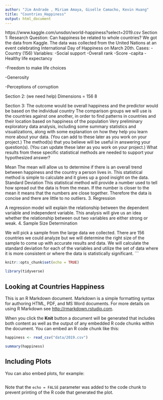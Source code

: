 ```yaml
---
author: "Jim Andrade , Miriam Amaya, Giselle Camacho, Kevin Huang"
title: "Countries_Happiness"
output: html_document
---
```

https://www.kaggle.com/unsdsn/world-happiness?select=2019.csv
Section 1:
Research Question: Can happiness be related to whole countries?
We got the data from Kaggle. The data was collected from the United Nations at an event celebrating International Day of Happiness on March 20th. 
Cases:
-Country (156)
Variables:
-Social support
-Overall rank 
-Score
-capita
-Healthy life expectancy
 
-Freedom to make life choices
 
-Generosity
 
-Perceptions of corruption
 
Section 2:
(we need help)
 Dimensions = 156  8
 
 
 
 
 
 
 
Section 3:
The outcome would be overall happiness and the predictor would be based on the individual country
The comparison groups we will use is the countries against one another, in order to find patterns in countries and their location based on happiness of the population
Very preliminary exploratory data analysis, including some summary statistics and visualizations, along with some explanation on how they help you learn more about your data. (You can add to these later as you work on your project.)
The method(s) that you believe will be useful in answering your question(s). (You can update these later as you work on your project.)
What results from these specific statistical methods are needed to support your hypothesized answer?

Mean
The mean will allow us to determine if there is an overall trend between happiness and the country a person lives in. This statistical method is simple to calculate and it gives up a good insight on the data.
Standard Deviation
This statistical method will provide a number used to tell how spread out the data is from the mean. If the number is closer to the mean it means that the numbers are close together. Therefore the data is concise and there are little to no outliers.
     3. Regression

A regression model will explain the relationship between the dependent variable and independent variable. This analysis will give us an idea whether the relationship between out two variables are either strong or weak.
    4. Sample Size Determination

We will pick a sample from the large data we collected. There are 156 countries we could analyze but we will determine the right size of the sample to come up with accurate results and data. We will calculate the standard deviation for each of the variables and utilize the set of data where it is more consistent or where the data is statistically significant.
 ```


```r
knitr::opts_chunk$set(echo = TRUE)
```
```r
library(tidyverse)
```

## Looking at Countries Happiness

This is an R Markdown document. Markdown is a simple formatting syntax for authoring HTML, PDF, and MS Word documents. For more details on using R Markdown see <http://rmarkdown.rstudio.com>.

When you click the **Knit** button a document will be generated that includes both content as well as the output of any embedded R code chunks within the document. You can embed an R code chunk like this:
```r
happiness <- read_csv("data/2019.csv")
```

```r
summary(happiness)
```

## Including Plots

You can also embed plots, for example:

```r

  
```

Note that the `echo = FALSE` parameter was added to the code chunk to prevent printing of the R code that generated the plot.
